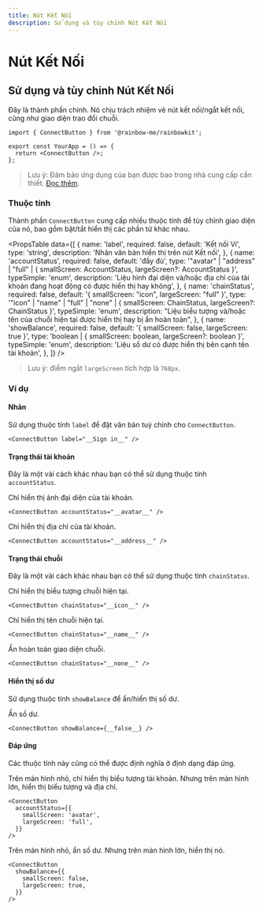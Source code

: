 ```yaml
---
title: Nút Kết Nối
description: Sử dụng và tùy chỉnh Nút Kết Nối
---
```


# Nút Kết Nối

## Sử dụng và tùy chỉnh Nút Kết Nối

Đây là thành phần chính. Nó chịu trách nhiệm vẽ nút kết nối/ngắt kết nối, cũng như giao diện trao đổi chuỗi.

```tsx
import { ConnectButton } from '@rainbow-me/rainbowkit';

export const YourApp = () => {
  return <ConnectButton />;
};
```

> Lưu ý: Đảm bảo ứng dụng của bạn được bao trong nhà cung cấp cần thiết. [Đọc thêm](/docs/installation#wrap-providers).

### Thuộc tính

Thành phần `ConnectButton` cung cấp nhiều thuộc tính để tùy chỉnh giao diện của nó, bao gồm bật/tắt hiển thị các phần tử khác nhau.

<PropsTable
  data={[
    {
      name: 'label',
      required: false,
      default: 'Kết nối Ví',
      type: 'string',
      description: 'Nhãn văn bản hiển thị trên nút Kết nối',
    },
    {
      name: 'accountStatus',
      required: false,
      default: 'đầy đủ',
      type: '"avatar" | "address" | "full" | { smallScreen: AccountStatus, largeScreen?: AccountStatus }',
      typeSimple: 'enum',
      description:
        'Liệu hình đại diện và/hoặc địa chỉ của tài khoản đang hoạt động có được hiển thị hay không',
    },
    {
      name: 'chainStatus',
      required: false,
      default: '{ smallScreen: "icon", largeScreen: "full" }',
      type: '"icon" | "name" | "full" | "none" | { smallScreen: ChainStatus, largeScreen?: ChainStatus }',
      typeSimple: 'enum',
      description:
        "Liệu biểu tượng và/hoặc tên của chuỗi hiện tại được hiển thị hay bị ẩn hoàn toàn",
    },
    {
      name: 'showBalance',
      required: false,
      default: '{ smallScreen: false, largeScreen: true }',
      type: 'boolean | { smallScreen: boolean, largeScreen?: boolean }',
      typeSimple: 'enum',
      description:
        'Liệu số dư có được hiển thị bên cạnh tên tài khoản',
    },
  ]}
/>

> Lưu ý: điểm ngắt `largeScreen` tích hợp là `768px`.

### Ví dụ

#### Nhãn

Sử dụng thuộc tính `label` để đặt văn bản tuỳ chỉnh cho `ConnectButton`.

```tsx
<ConnectButton label="__Sign in__" />
```

#### Trạng thái tài khoản

Đây là một vài cách khác nhau bạn có thể sử dụng thuộc tính `accountStatus`.

Chỉ hiển thị ảnh đại diện của tài khoản.

```tsx
<ConnectButton accountStatus="__avatar__" />
```

Chỉ hiển thị địa chỉ của tài khoản.

```tsx
<ConnectButton accountStatus="__address__" />
```

#### Trạng thái chuỗi

Đây là một vài cách khác nhau bạn có thể sử dụng thuộc tính `chainStatus`.

Chỉ hiển thị biểu tượng chuỗi hiện tại.

```tsx
<ConnectButton chainStatus="__icon__" />
```

Chỉ hiển thị tên chuỗi hiện tại.

```tsx
<ConnectButton chainStatus="__name__" />
```

Ẩn hoàn toàn giao diện chuỗi.

```tsx
<ConnectButton chainStatus="__none__" />
```

#### Hiển thị số dư

Sử dụng thuộc tính `showBalance` để ẩn/hiển thị số dư.

Ẩn số dư.

```tsx
<ConnectButton showBalance={__false__} />
```

#### Đáp ứng

Các thuộc tính này cũng có thể được định nghĩa ở định dạng đáp ứng.

Trên màn hình nhỏ, chỉ hiển thị biểu tượng tài khoản. Nhưng trên màn hình lớn, hiển thị biểu tượng và địa chỉ.

```tsx
<ConnectButton
  accountStatus={{
    smallScreen: 'avatar',
    largeScreen: 'full',
  }}
/>
```

Trên màn hình nhỏ, ẩn số dư. Nhưng trên màn hình lớn, hiển thị nó.

```tsx
<ConnectButton
  showBalance={{
    smallScreen: false,
    largeScreen: true,
  }}
/>
```
